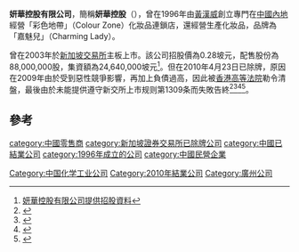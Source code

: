 '''妍華控股有限公司'''，簡稱'''妍華控股'''（'''{{lang-en|Beauty China Holdings Limited}}'''），曾在1996年由[[黃漢威|黃漢威]]創立專門在[[中國內地|中國內地]]經營「彩色地帶」（Colour Zone）化妝品連鎖店，還經營生產化妝品，品牌為「嘉魅兒」（Charming Lady）。

曾在2003年於[[新加坡交易所|新加坡交易所]]主板上市。該公司招股價為0.28坡元，配售股份為88,000,000股，集資額為24,640,000坡元<ref>[http://info.sgx.com/webipo.nsf/96feb765c2b96486482574da0024288d/0f6edf0194cfb57d48256dd6002ca2e6/$FILE/Beauty%20China.pdf 妍華控股有限公司提供招股資料]{{dead link|date=2018年5月 |bot=InternetArchiveBot |fix-attempted=yes }}</ref>。但在2010年4月23日已除牌，原因在2009年由於受到惡性競爭影響，再加上負債過高，因此被[[香港|香港]][[高等法院|高等法院]]勒令清盤，最後由於未能提供遵守新交所上市规则第1309条而失敗告終<ref>{{Cite web |url=http://orientaldaily.on.cc/cnt/finance/20090908/00202_033.html |title=妍華欠債逾億勒令清盤 2009-09-08 東方日報 |accessdate=2012-03-06 |archive-date=2009-09-11 |archive-url=https://web.archive.org/web/20090911091433/http://orientaldaily.on.cc/cnt/finance/20090908/00202_033.html |dead-url=no }}</ref><ref>{{Cite web |url=http://cn.wsj.com/gb///20090623/BCH015203.asp |title=2009年 6月 23日 09:27 妍华控股：贷方向法院提交针对公司的清盘呈请 華爾街日報 |access-date=2012-03-06 |archive-url=https://web.archive.org/web/20160306010440/http://cn.wsj.com/gb///20090623/BCH015203.asp |archive-date=2016-03-06 |dead-url=yes }}</ref><ref>{{Cite web |url=http://ir.zaobao.com/news/ir110103_c.shtml |title=2010龙筹三甲：扬子江、中远、仁恒 聯合早報網 |accessdate=2012-03-06 |archive-date=2011-01-09 |archive-url=https://web.archive.org/web/20110109123741/http://ir.zaobao.com/news/ir110103_c.shtml |dead-url=no }}</ref><ref>{{Cite web |url=http://blog.eastmoney.com/szlky_kevin/blog_150502778.html |title=妍华控股昨正式除牌(2010-04-24 12:44:36) 東方財富網 |accessdate=2012-03-06 |archive-date=2016-03-05 |archive-url=https://web.archive.org/web/20160305024105/http://blog.eastmoney.com/szlky_kevin/blog_150502778.html |dead-url=no }}</ref>。

==參考==
{{reflist}}

[[Category:中国化学工业公司|Category:中国化学工业公司]]
[[category:中國零售商|category:中國零售商]]
[[category:新加坡證券交易所已除牌公司|category:新加坡證券交易所已除牌公司]]
[[category:中國已結業公司|category:中國已結業公司]]
[[category:1996年成立的公司|category:1996年成立的公司]]
[[Category:2010年結業公司|Category:2010年結業公司]]
[[Category:廣州公司|Category:廣州公司]]
[[category:中國民營企業|category:中國民營企業]]